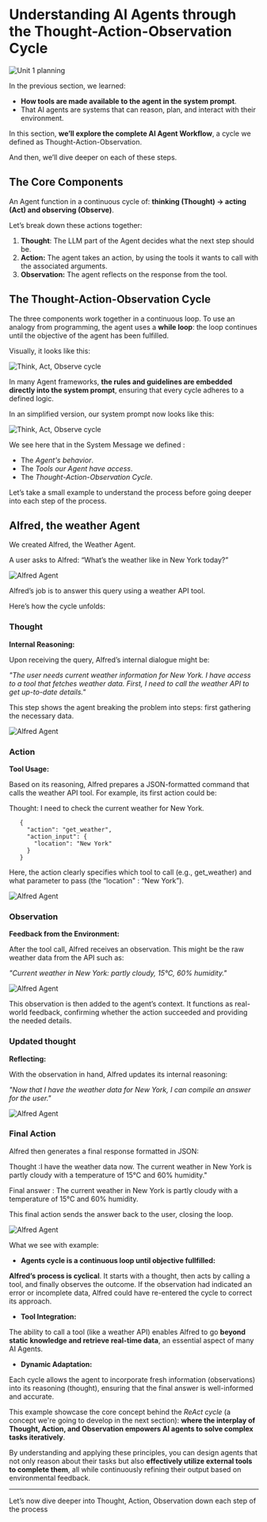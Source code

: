 # Understanding AI Agents through the Thought-Action-Observation Cycle

<img src="https://huggingface.co/datasets/agents-course/course-images/resolve/main/en/unit1/whiteboard-check-3.jpg" alt="Unit 1 planning"/>

In the previous section, we learned:

- **How tools are made available to the agent in the system prompt**.
- That AI agents are systems that can reason, plan, and interact with their environment.

In this section, **we’ll explore the complete AI Agent Workflow**, a cycle we defined as Thought-Action-Observation. 

And then, we’ll dive deeper on each of these steps.


## The Core Components

An Agent function in a continuous cycle of: **thinking (Thought) → acting (Act) and observing (Observe)**.

Let’s break down these actions together:

1. **Thought**: The LLM part of the Agent decides what the next step should be.
2. **Action:** The agent takes an action, by using the tools it wants to call with the associated arguments.
3. **Observation:** The agent reflects on the response from the tool.

## The Thought-Action-Observation Cycle

The three components work together in a continuous loop. To use an analogy from programming, the agent uses a **while loop**: the loop continues until the objective of the agent has been fulfilled.

Visually, it looks like this:

<img src="https://huggingface.co/datasets/agents-course/course-images/resolve/main/en/unit1/Thought_Action_obs_cycle.gif" alt="Think, Act, Observe cycle"/>

In many Agent frameworks, **the rules and guidelines are embedded directly into the system prompt**, ensuring that every cycle adheres to a defined logic.

In an simplified version, our system prompt now looks like this:

<img src="https://huggingface.co/datasets/agents-course/course-images/resolve/main/en/unit1/system_prompt_cycle.png" alt="Think, Act, Observe cycle"/>

We see here that in the System Message we defined :

- The *Agent's behavior*.
- The *Tools our Agent have access*.
- The *Thought-Action-Observation Cycle*.

Let’s take a small example to understand the process before going deeper into each step of the process.

## Alfred, the weather Agent

We created Alfred, the Weather Agent.

A user asks to Alfred: “What’s the weather like in New York today?”

<img src="https://huggingface.co/datasets/agents-course/course-images/resolve/main/en/unit1/alfred-agent.jpg" alt="Alfred Agent"/>

Alfred’s job is to answer this query using a weather API tool. 

Here’s how the cycle unfolds:

### Thought

**Internal Reasoning:**

Upon receiving the query, Alfred’s internal dialogue might be:

*"The user needs current weather information for New York. I have access to a tool that fetches weather data. First, I need to call the weather API to get up-to-date details."*

This step shows the agent breaking the problem into steps: first gathering the necessary data.

<img src="https://huggingface.co/datasets/agents-course/course-images/resolve/main/en/unit1/alfred-agent-1.jpg" alt="Alfred Agent"/>

### Action

**Tool Usage:**

Based on its reasoning, Alfred prepares a JSON-formatted command that calls the weather API tool. For example, its first action could be:

Thought: I need to check the current weather for New York.

 ```
    {
      "action": "get_weather",
      "action_input": {
        "location": "New York"
      }
    }
 ```

Here, the action clearly specifies which tool to call (e.g., get_weather) and what parameter to pass (the “location" : “New York”).

<img src="https://huggingface.co/datasets/agents-course/course-images/resolve/main/en/unit1/alfred-agent-2.jpg" alt="Alfred Agent"/>

### Observation

**Feedback from the Environment:**

After the tool call, Alfred receives an observation. This might be the raw weather data from the API such as:

*"Current weather in New York: partly cloudy, 15°C, 60% humidity."*

<img src="https://huggingface.co/datasets/agents-course/course-images/resolve/main/en/unit1/alfred-agent-3.jpg" alt="Alfred Agent"/>

This observation is then added to the agent’s context. It functions as real-world feedback, confirming whether the action succeeded and providing the needed details.


### Updated thought

**Reflecting:**

With the observation in hand, Alfred updates its internal reasoning:

*"Now that I have the weather data for New York, I can compile an answer for the user."*

<img src="https://huggingface.co/datasets/agents-course/course-images/resolve/main/en/unit1/alfred-agent-4.jpg" alt="Alfred Agent"/>


### Final Action

Alfred then generates a final response formatted in JSON:

Thought :I have the weather data now. The current weather in New York is partly cloudy with a temperature of 15°C and 60% humidity."

Final answer : The current weather in New York is partly cloudy with a temperature of 15°C and 60% humidity.

This final action sends the answer back to the user, closing the loop.


<img src="https://huggingface.co/datasets/agents-course/course-images/resolve/main/en/unit1/alfred-agent-5.jpg" alt="Alfred Agent"/>


What we see with example:

- **Agents cycle is a continuous loop until objective fullfilled:**
    
**Alfred’s process is cyclical**. It starts with a thought, then acts by calling a tool, and finally observes the outcome. If the observation had indicated an error or incomplete data, Alfred could have re-entered the cycle to correct its approach.
    
- **Tool Integration:**
    
The ability to call a tool (like a weather API) enables Alfred to go **beyond static knowledge and retrieve real-time data**, an essential aspect of many AI Agents.
    
- **Dynamic Adaptation:**

Each cycle allows the agent to incorporate fresh information (observations) into its reasoning (thought), ensuring that the final answer is well-informed and accurate.
    
This example showcase the core concept behind the *ReAct cycle* (a concept we're going to develop in the next section): **where the interplay of Thought, Action, and Observation empowers AI agents to solve complex tasks iteratively**. 

By understanding and applying these principles, you can design agents that not only reason about their tasks but also **effectively utilize external tools to complete them**, all while continuously refining their output based on environmental feedback.

---

Let’s now dive deeper into Thought, Action, Observation down each step of the process












<!-- FORMER VERSION 

# Understanding AI Agents through the Thought-Action-Observation Cycle

<img src="https://huggingface.co/datasets/agents-course/course-images/resolve/main/en/unit1/whiteboard-check-3.jpg" alt="Unit 1 planning"/>

In the previous Unit, we saw **how tools are made available to the agent in the system prompt**. 

We learned that AI agents are systems that can reason, plan, and interact with their environment.

In this section, we will explore components conceptually and in the following sections we focus on implementing them.

## The Core Components

To grasp how agents function, imagine a continuous cycle of thinking, acting, and observing. Let's break down these actions together :

1. **Thought:** The LLM in the agent decides what the next step should be.
2. **Action:** The agent takes an action, by using the tools it wants to call with the associated arguments.
3. **Observation:** The agent reflects on the response from the tool.

## The Thought-Action-Observation Cycle

The three components work together in a continuous loop. To use an analogy from programming, the agent uses a **while loop**. The loop continues until the objective of the agent has been fulfilled.

Visually it looks like this:

<img src="https://huggingface.co/datasets/agents-course/course-images/resolve/main/en/unit1/Thought_Action_obs_cycle.gif" alt="Think, Act, Observe cycle"/>

Just like tools, it may seem a bit deceiving but most agents actually **only rely on prompting to have rules in place in the framework**.

In an simplified version, our system prompt now looks like this:

<img src="https://huggingface.co/datasets/agents-course/course-images/resolve/main/en/unit1/system_prompt_cycle.png" alt="Think, Act, Observe cycle"/>

Let's now break down each step of the process.

### Thoughts

Thoughts represent the **Agent's internal reasoning and planning processes**. 

This utilises the agent's Large Language Model (LLM) capacity **to analyze information when presented in it's prompt**.

Think of it as the agent's internal dialogue, where it considers the task at hand and strategizes its approach.

The Agent's thoughts are responsible for accessing current observations and decide what the next action(s) should be. 

Through this process, the agent can **break down complex problems into smaller, more manageable steps**, reflect on past experiences, and continuously adjust its plans based on new information.

Here are some examples of common thoughts:

| Type of Thought | Example |
|----------------|---------|
| Planning | "I need to break this task into three steps: 1) gather data, 2) analyze trends, 3) generate report" |
| Analysis | "Based on the error message, the issue appears to be with the database connection parameters" |
| Decision Making | "Given the user's budget constraints, I should recommend the mid-tier option" |
| Problem Solving | "To optimize this code, I should first profile it to identify bottlenecks" |
| Memory Integration | "The user mentioned their preference for Python earlier, so I'll provide examples in Python" |
| Self-Reflection | "My last approach didn't work well, I should try a different strategy" |
| Goal Setting | "To complete this task, I need to first establish the acceptance criteria" |
| Prioritization | "The security vulnerability should be addressed before adding new features" |

> **Note:** In the case of fine-tuned models for function-calling, the thought process is optional.  
> *In case you're not familiar with function-calling, there will be more detail in the Action section.*

#### ReAct

This concept of thinking before Acting orginates from the ReAct prompt. 

ReAct is the concatenation of **"Reasoning"** and **"Acting"**.

ReAct is a simple prompting technique that appends "Let's think step by step" before letting the LLM decode the next tokens. 

<img src="https://huggingface.co/datasets/agents-course/course-images/resolve/main/en/unit1/ReAct.png" alt="ReAct"/>

Prompting the model to think "step by step" encourages the decoding process toward next tokens **that generate a plan**, rather than a final solution.

After "Let's think step by step", the model will **decompose** the problem into *sub-tasks*. 

This allows the model to consider sub-steps in more detail, which in general leads to less errors than directly generating solution.

<Tip>
Recently we have seen an interest for reasoning. Models like Deepseek-R1 or OpenAI's o1 have been fine-tuned to  "think before answering".
</Tip>

> Note : Those model have been fine-tuned to always include specific thinking ( enclosed in <think></think> special token). This is not a purely prompting technique like ReAct

### Actions

Actions are **the concrete steps an AI agent takes to interact with its environment**. 

These can range from browsing the web for information to controlling a robot in a physical space. 

For instance, consider an agent assisting with customer service - it might retrieve customer data, offer support articles, or transfer issues to human representatives.

There is multiple types of Agents, that take actions differently:

| Type of Agent | Description |
|----------------|-------------|
| JSON Agent| The Action to take is specified as in JSON format |
| Code Agent |The Agents writes a code bloc that is interpreted externally |
|Function-calling Agent | It is a subcategory of the JSON Agent which has been fine-tuned to generate a new message for each action |

We've only touched the surface on actions. In the **Action** section, we'll give more information about each agent type.

Here are some examples of possible Actions:

| Type of Action | Description |
|----------------|-------------|
| Information Gathering | Performing web searches, querying databases, retrieving documents |
| Tool Usage | Making API calls, running calculations, writing and executing code |
| Environment Interaction | Manipulating digital interfaces, controlling physical robots or devices |
| Communication | Engaging with users through chat, collaborating with other AI agents |

One crucial part of an agent is the ability to **STOP** generating new tokens when an action is complete, and that is true for all formats of Agent; JSON, code, or function-calling.

The LLM only handles text, and uses it to describe the action it wants to take and the parameters to supply to the tool.

<INSERT EXAMPLE EITHER BEN ONE BUT IF WE CAN MAKE A ANIMATION OF BEN EXAMPLE THAT WOULD BE SUPER COOL>

### Observations

Observations are **how an AI agent perceives the consequences of its actions**. 

They provide crucial information that fuels the agent's thought process and guides future actions. 

These observations can take many forms, from reading webpage text to monitoring a robot arm's position. This can be seen like Tool "logs" that provide textual feedback of the Action execution.

| Type of Observation | Example |
|-------------------|----------|
| System Feedback | Error messages, success notifications, status codes |
| Data Changes | Database updates, file system modifications, state changes |
| Environmental Data | Sensor readings, system metrics, resource usage |
| Response Analysis | API responses, query results, computation outputs |
| Time-based Events | Deadlines reached, scheduled tasks completed |


Observation are **added back into the prompt by the framework**. 

This is why we need to stop generation of the next tokens when the model decides to take an action. If we don't stop the generation, the LLM would hallucinate an Observation.

## An Example with Alfred
<I THINK WE SHOULD ADD AN EXAMPLE WDYT?>-->
